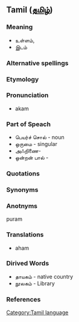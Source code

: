 ==Tamil ([[தமிழ்]]) ==
===Meaning===
* உள்ளம், 
* இடம்
===Alternative spellings===
===Etymology===
===Pronunciation===
* akam

===Part of Speach===
* பெயர்ச் சொல் - noun
* ஒருமை - singular
* அஃறிணை- 
* ஒன்றன் பால் -  
===Quotations===
===Synonyms===
===Anotnyms===
puram

===Translations===
* aham
===Dirived Words===
* தாயகம் - native country
* நூலகம் - Library
===References===
[[Category:Tamil language]]